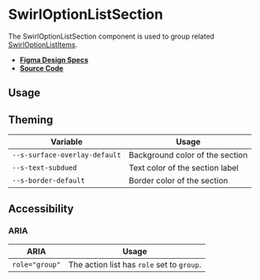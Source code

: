 
<Meta title="Components/SwirlOptionListSection" />

# SwirlOptionListSection

The SwirlOptionListSection component is used to group related
[SwirlOptionListItems](?path=/docs/components-swirloptionlistitem--swirl-option-list-item).

- **[Figma Design Specs](https://www.figma.com/file/iRHiAFsHxnzux8gQ9EjlZe/Flip-Components?node-id=448%3A6840)**
- **[Source Code](https://github.com/flip-corp/swirl/tree/main/packages/swirl-components/src/components/swirl-option-list-section)**

## Usage

<Canvas of={Stories.SwirlOptionListSection} sourceState="shown"></Canvas>

<Controls of={Stories.SwirlOptionListSection} />

## Theming

| Variable                      | Usage                           |
| ----------------------------- | ------------------------------- |
| `--s-surface-overlay-default` | Background color of the section |
| `--s-text-subdued`            | Text color of the section label |
| `--s-border-default`          | Border color of the section     |

## Accessibility

### ARIA

| ARIA           | Usage                                      |
| -------------- | ------------------------------------------ |
| `role="group"` | The action list has `role` set to `group`. |
